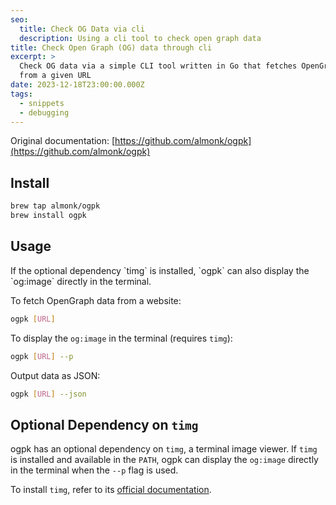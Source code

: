 ```yaml
---
seo:
  title: Check OG Data via cli
  description: Using a cli tool to check open graph data
title: Check Open Graph (OG) data through cli
excerpt: >
  Check OG data via a simple CLI tool written in Go that fetches OpenGraph data
  from a given URL
date: 2023-12-18T23:00:00.000Z
tags:
  - snippets
  - debugging
---
```


Original documentation:
[https://github.com/almonk/ogpk](https://github.com/almonk/ogpk)

## Install

```bash
brew tap almonk/ogpk
brew install ogpk
```

## Usage

If the optional dependency \`timg\` is installed, \`ogpk\` can also display the
\`og\:image\` directly in the terminal.

To fetch OpenGraph data from a website:

```bash
ogpk [URL]
```

To display the `og:image` in the terminal (requires `timg`):

```bash
ogpk [URL] --p
```

Output data as JSON:

```bash
ogpk [URL] --json
```

## Optional Dependency on `timg`

ogpk has an optional dependency on `timg`, a terminal image viewer. If `timg` is
installed and available in the `PATH`, ogpk can display the `og:image` directly
in the terminal when the `--p` flag is used.

To install `timg`, refer to its
[official documentation](https://github.com/hzeller/timg).
